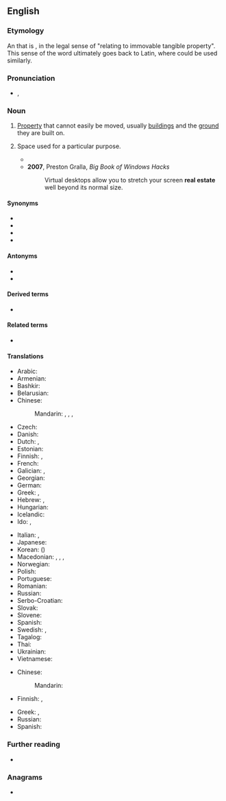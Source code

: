 {{also|real-estate}}
==English==
{{wikipedia}}

===Etymology===
An {{m|en|estate}} that is {{m|en|real}}, in the legal sense of "relating to immovable tangible property". This sense of the word ultimately goes back to Latin, where {{m|la|reālis}} could be used similarly. 

===Pronunciation===
* {{enPR|/rēl' əstāt"/}}, {{IPA|/ˈɹiːl əˌsteɪt/|lang=en}}

===Noun===
{{en-noun|-}}

# [[property|Property]] that cannot easily be moved, usually [[building]]s and the [[ground]] they are built on.
# {{lb|en|informal}} Space used for a particular purpose.
#* {{quote-book|title=Ontario|page=6|url=https://books.google.com/books?isbn=0920620329|author=J. A. Kraulis|year=1982|passage=The "Golden Horseshoe", the commercial and industrial end of Lake Ontario, is the most crowded '''real estate''' in Canada.}}
#* '''2007''', Preston Gralla, ''Big Book of Windows Hacks''
#*: Virtual desktops allow you to stretch your screen '''real estate''' well beyond its normal size.

====Synonyms====
* {{l|en|immovable}}
* {{l|en|immovable property}}
* {{l|en|realty}}
* {{l|en|real property}}

====Antonyms====
* {{l|en|personalty}}
* {{l|en|chattels}}

====Derived terms====
* {{l|en|real-estate}}

====Related terms====
* {{l|en|realtor}}

====Translations====
{{trans-top|property that cannot easily be moved}}
* Arabic: {{t|ar|عَقَار|m}}
* Armenian: {{t+|hy|անշարժ գույք}}
* Bashkir: {{t|ba|күсемһеҙ мөлкәт|sc=Cyrl}}
* Belarusian: {{t|be|нерухо́масць|f}}
* Chinese:
*: Mandarin: {{t+|cmn|不動產|tr=|sc=Hani}}, {{t+|cmn|不动产|tr=bùdòngchǎn|sc=Hani}}, {{t+|cmn|房地產|sc=Hani}}, {{t+|cmn|房地产|tr=fángdìchǎn|sc=Hani}}
* Czech: {{t+|cs|nemovitost|f}}
* Danish: {{t|da|fast ejendom|c}}
* Dutch: {{t+|nl|vastgoed|n}}, {{t|nl|immobiliën|m-p}}
* Estonian: {{t|et|kinnisvara}}
* Finnish: {{t+|fi|kiinteistö}}, {{t+|fi|maaomaisuus}}
* French: {{t+|fr|immobilier|m}}
* Galician: {{t|gl|ben inmóbel|m}}, {{t|gl|ben raíz|m}}
* Georgian: {{t|ka|უძრავი ქონება}}
* German: {{t+|de|Immobilie|f}}
* Greek: {{t+|el|ακίνητο|n}}, {{t+|el|ακίνητη περιουσία|f}}
* Hebrew: {{t|he|נכסי דלא ניידי|m-p|tr=nikhséi deló naydéy|sc=Hebr}}, {{qualifier|acronym}} {{t|he|נדל״ן|m-p|tr=nadlán}}
* Hungarian: {{t+|hu|ingatlan}}
* Icelandic: {{t+|is|fasteign|f}}
* Ido: {{t|io|terhavajo}}, {{t+|io|imoblo}}
{{trans-mid}}
* Italian: {{t+|it|proprietà|f}}, {{t+|it|immobile|m}}
* Japanese: {{t+|ja|不動産|tr=ふどうさん, fudōsan}}
* Korean: {{t+|ko|부동산}} ({{t+|ko|不動產}})
* Macedonian: {{qualifier|for a particular property}} {{t|mk|недвижнина|f|tr=nedvížnina}}, {{t|mk|недвижност|f|tr=nédvížnost}}, {{qualifier|real estate in general}} {{t|mk|недвижнини|p|tr=nedvížnini}}, {{t|mk|недвижности|p|tr=nedvížnosti}}
* Norwegian: {{t|no|fast eiendom}}
* Polish: {{t+|pl|nieruchomość|f}}
* Portuguese: {{t+|pt|imóvel|m}}
* Romanian: {{t+|ro|imobil|n}}
* Russian: {{t+|ru|недви́жимость|f}}
* Serbo-Croatian: {{t+|sh|nekretnine|f-p}}
* Slovak: {{t|sk|nehnuteľnosť|f}}
* Slovene: {{t|sl|nepremičnine|f-p}}
* Spanish: {{t|es|bien inmueble|m}} {{t+|es|bien raíz|m}}
* Swedish: {{t+|sv|fast egendom|c}}, {{t+|sv|fastighet|c}}
* Tagalog: {{t|tl|pingkas}}
* Thai: {{t+|th|อสังหาริมทรัพย์}}
* Ukrainian: {{t|uk|нерухо́мість|f}}
* Vietnamese: {{t+|vi|bất động sản}}
{{trans-bottom}}

{{trans-top|space used for a particular purpose}}
* Chinese:
*: Mandarin: {{t-needed|cmn}}
* Finnish: {{t+|fi|tila}}, {{t+|fi|alue}}
{{trans-mid}}
* Greek: {{t|el|διαθέσιμος χώρος|m}}, {{t+|el|χώρος|m}}
* Russian: {{t-needed|ru}}
* Spanish: {{t-needed|es}}
{{trans-bottom}}

===Further reading===
* {{R:OneLook}}

===Anagrams===
* {{anagrams|en|etersalate}}